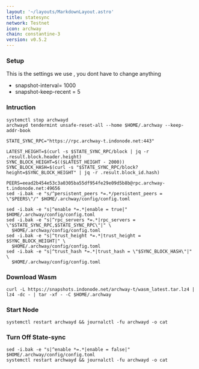 ```yaml
---
layout: '~/layouts/MarkdownLayout.astro'
title: statesync
network: Testnet
icon: archway
chain: constantine-3
version: v0.5.2
---
```

### Setup
This is the settings we use , you dont have to change anything

- snapshot-interval= 1000
- snapshot-keep-recent = 5

### Intruction

```
systemctl stop archwayd
archwayd tendermint unsafe-reset-all --home $HOME/.archway --keep-addr-book

STATE_SYNC_RPC="https://rpc.archway-t.indonode.net:443"

LATEST_HEIGHT=$(curl -s $STATE_SYNC_RPC/block | jq -r .result.block.header.height)
SYNC_BLOCK_HEIGHT=$(($LATEST_HEIGHT - 2000))
SYNC_BLOCK_HASH=$(curl -s "$STATE_SYNC_RPC/block?height=$SYNC_BLOCK_HEIGHT" | jq -r .result.block_id.hash)

PEERS=eead2b454e53c3a0305ba55df954fe29e09d5b8b@rpc.archway-t.indonode.net:49656 
sed -i.bak -e "s/^persistent_peers *=.*/persistent_peers = \"$PEERS\"/" $HOME/.archway/config/config.toml

sed -i.bak -e "s|^enable *=.*|enable = true|" $HOME/.archway/config/config.toml
sed -i.bak -e "s|^rpc_servers *=.*|rpc_servers = \"$STATE_SYNC_RPC,$STATE_SYNC_RPC\"|" \
  $HOME/.archway/config/config.toml
sed -i.bak -e "s|^trust_height *=.*|trust_height = $SYNC_BLOCK_HEIGHT|" \
  $HOME/.archway/config/config.toml
sed -i.bak -e "s|^trust_hash *=.*|trust_hash = \"$SYNC_BLOCK_HASH\"|" \
  $HOME/.archway/config/config.toml
```

### Download Wasm
```
curl -L https://snapshots.indonode.net/archway-t/wasm_latest.tar.lz4 | lz4 -dc - | tar -xf - -C $HOME/.archway
```

### Start Node 
```
systemctl restart archwayd && journalctl -fu archwayd -o cat
```

### Turn Off State-sync
```
sed -i.bak -e "s|^enable *=.*|enable = false|" $HOME/.archway/config/config.toml
systemctl restart archwayd && journalctl -fu archwayd -o cat
```